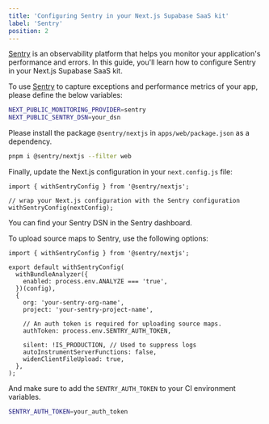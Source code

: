 ```yaml
---
title: 'Configuring Sentry in your Next.js Supabase SaaS kit'
label: 'Sentry'
position: 2
---
```


[Sentry](https://sentry.com) is an observability platform that helps you monitor your application's performance and errors. In this guide, you'll learn how to configure Sentry in your Next.js Supabase SaaS kit.

To use [Sentry](https://sentry.com) to capture exceptions and performance metrics of your app, please define the below variables:

```bash
NEXT_PUBLIC_MONITORING_PROVIDER=sentry
NEXT_PUBLIC_SENTRY_DSN=your_dsn
```

Please install the package `@sentry/nextjs` in `apps/web/package.json` as a dependency.

```bash
pnpm i @sentry/nextjs --filter web
```

Finally, update the Next.js configuration in your `next.config.js` file:

```tsx title="next.config.mjs"
import { withSentryConfig } from '@sentry/nextjs';

// wrap your Next.js configuration with the Sentry configuration
withSentryConfig(nextConfig);
```

You can find your Sentry DSN in the Sentry dashboard.

To upload source maps to Sentry, use the following options:

```tsx title="next.config.mjs"
import { withSentryConfig } from '@sentry/nextjs';

export default withSentryConfig(
  withBundleAnalyzer({
    enabled: process.env.ANALYZE === 'true',
  })(config),
  {
    org: 'your-sentry-org-name',
    project: 'your-sentry-project-name',

    // An auth token is required for uploading source maps.
    authToken: process.env.SENTRY_AUTH_TOKEN,

    silent: !IS_PRODUCTION, // Used to suppress logs
    autoInstrumentServerFunctions: false,
    widenClientFileUpload: true,
  },
);
```

And make sure to add the `SENTRY_AUTH_TOKEN` to your CI environment variables.

```bash
SENTRY_AUTH_TOKEN=your_auth_token
```
